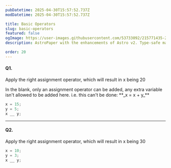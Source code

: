 ```yaml
---
pubDatetime: 2025-04-30T15:57:52.737Z
modDatetime: 2025-04-30T15:57:52.737Z

title: Basic Operators
slug: basic-operators
featured: false
ogImage: https://user-images.githubusercontent.com/53733092/215771435-25408246-2309-4f8b-a781-1f3d93bdf0ec.png
description: AstroPaper with the enhancements of Astro v2. Type-safe markdown contents, bug fixes and better dev experience etc.

order: 20
---
```



#### Q1.

Apply the right assignment operator, which will result in x being 20

<Admonition variant="note" title="note">
    In the blank, only an assignment operator can be added, any extra variable isn't allowed to be added here. 
i.e. this can't be done: **_x = x + y_**
</Admonition>

<div class="w-full my-8"></div>

```jsx
x = 15;
y = 5;
x __ y;
```

---

#### Q2.

Apply the right assignment operator, which will result in x being 30

```jsx
x = 10;
y = 3;
x __ y;
```